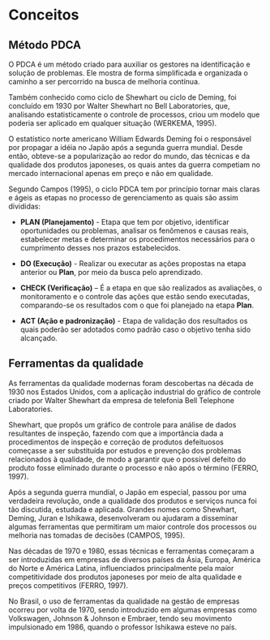 
# Conceitos

## Método PDCA

O PDCA é um método criado para auxiliar os gestores na identificação e solução de problemas. Ele mostra de forma simplificada e organizada o caminho a ser percorrido na busca de melhoria contínua.

Também conhecido como ciclo de Shewhart ou ciclo de Deming, foi concluído em 1930 por Walter Shewhart no Bell Laboratories, que, analisando estatisticamente o controle de processos, criou um modelo que poderia ser aplicado em qualquer situação (WERKEMA, 1995). 

O estatístico norte americano William Edwards Deming foi o responsável por propagar a idéia no Japão após a segunda guerra mundial. Desde então, obteve-se a popularização ao redor do mundo, das técnicas e da qualidade dos produtos japoneses, os quais antes da guerra competiam no mercado internacional apenas em preço e não em qualidade.

Segundo Campos (1995), o ciclo PDCA tem por princípio tornar mais claras e ágeis as etapas no processo de gerenciamento as quais são assim divididas:

- **PLAN (Planejamento)** - Etapa que tem por objetivo, identificar oportunidades ou problemas, analisar os fenômenos e causas reais, estabelecer metas e determinar os procedimentos necessários para o cumprimento desses nos prazos estabelecidos.

- **DO (Execução)** - Realizar ou executar as ações propostas na etapa anterior ou **Plan**, por meio da busca pelo aprendizado.

- **CHECK (Verificação)** – É a etapa en que são realizados as avaliações, o monitoramento e o controle das ações que estão sendo executadas, comparando-se os resultados com o que foi planejado na etapa **Plan**.

- **ACT (Ação e padronização)** - Etapa de validação dos resultados os quais poderão ser adotados como padrão  caso o objetivo tenha sido alcançado.
 

## Ferramentas da qualidade

As ferramentas da qualidade modernas foram descobertas na década de 1930 nos Estados Unidos, com a aplicação industrial do gráfico de controle criado por Walter Shewhart da empresa de telefonia Bell Telephone Laboratories. 

Shewhart, que propôs um gráfico de controle para análise de dados resultantes de inspeção, fazendo com que a importância dada a procedimentos de inspeção e correção de produtos defeituosos começasse a ser substituída por estudos e prevenção dos problemas relacionados à qualidade, de modo a garantir que o possível defeito do produto fosse eliminado durante o processo e não após o término (FERRO, 1997).

Após a segunda guerra mundial, o Japão em especial, passou por uma verdadeira revolução, onde a qualidade dos produtos e serviços nunca foi tão discutida, estudada e aplicada. Grandes nomes como Shewhart, Deming, Juran e Ishikawa, desenvolveram ou ajudaram a disseminar algumas ferramentas que permitiram um maior controle dos processos ou melhoria nas tomadas de decisões (CAMPOS, 1995). 

Nas décadas de 1970 e 1980, essas técnicas e ferramentas começaram a ser introduzidas em empresas de diversos países da Ásia, Europa, América do Norte e América Latina, influenciados principalmente pela maior competitividade dos produtos japoneses por meio de alta qualidade e preços competitivos (FERRO, 1997).

No Brasil, o uso de ferramentas da qualidade na gestão de empresas ocorreu por volta de 1970, sendo introduzido em algumas empresas como Volkswagen, Johnson & Johnson e Embraer, tendo seu movimento impulsionado em 1986, quando o professor Ishikawa esteve no país.
